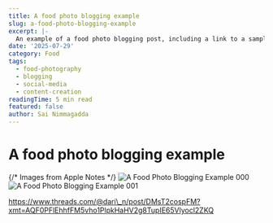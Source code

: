 ```yaml
---
title: A food photo blogging example
slug: a-food-photo-blogging-example
excerpt: |-
  An example of a food photo blogging post, including a link to a sample post on the Threads platform.
date: '2025-07-29'
category: Food
tags:
  - food-photography
  - blogging
  - social-media
  - content-creation
readingTime: 5 min read
featured: false
author: Sai Nimmagadda
---
```

# A food photo blogging example

{/* Images from Apple Notes */}
![A Food Photo Blogging Example 000](/images/articles/a-food-photo-blogging-example-000.jpg)
![A Food Photo Blogging Example 001](/images/articles/a-food-photo-blogging-example-001.jpg)


https://www.threads.com/@dari\_n/post/DMsT2cospFM?xmt=AQF0PFlEhhfFM5vho1PlpkHaHV2g8TupIE65Vlyocl2ZKQ
